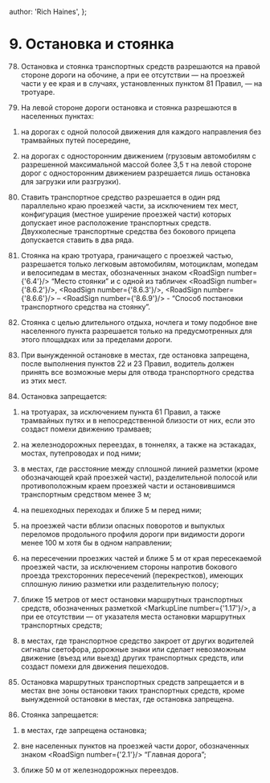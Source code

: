 
  author: 'Rich Haines',
};

# 9. Остановка и стоянка

78. Остановка и стоянка транспортных средств разрешаются на правой стороне дороги на обочине, а при ее отсутствии — на проезжей части у ее края и в случаях, установленных пунктом 81 Правил, — на тротуаре.

79. На левой стороне дороги остановка и стоянка разрешаются в населенных пунктах:

1)  на дорогах с одной полосой движения для каждого направления без трамвайных путей посередине,

2)  на дорогах с односторонним движением (грузовым автомобилям с разрешенной максимальной массой более 3,5 т на левой стороне дорог с односторонним движением разрешается лишь остановка для загрузки или разгрузки).

80. Ставить транспортное средство разрешается в один ряд параллельно краю проезжей части, за исключением тех мест, конфигурация (местное уширение проезжей части) которых допускает иное расположение транспортных средств. Двухколесные транспортные средства без бокового прицепа допускается ставить в два ряда.

81. Стоянка на краю тротуара, граничащего с проезжей частью, разрешается только легковым автомобилям, мотоциклам, мопедам и велосипедам в местах, обозначенных знаком <RoadSign number={'6.4'}/> “Место стоянки” и с одной из табличек <RoadSign number={'8.6.2'}/>, <RoadSign number={'8.6.3'}/>, <RoadSign number={'8.6.6'}/> – <RoadSign number={'8.6.9'}/> - “Способ постановки транспортного средства на стоянку”.

82. Стоянка с целью длительного отдыха, ночлега и тому подобное вне населенного пункта разрешается только на предусмотренных для этого площадках или за пределами дороги.

83. При вынужденной остановке в местах, где остановка запрещена, после выполнения пунктов 22 и 23 Правил, водитель должен принять все возможные меры для отвода транспортного средства из этих мест.

84. Остановка запрещается:

1) на тротуарах, за исключением пункта 61 Правил, а также трамвайных путях и в непосредственной близости от них, если это создаст помехи движению трамваев;

2) на железнодорожных переездах, в тоннелях, а также на эстакадах, мостах, путепроводах и под ними;

3) в местах, где расстояние между сплошной линией разметки (кроме обозначающей край проезжей части), разделительной полосой или противоположным краем проезжей части и остановившимся транспортным средством менее 3 м;

4) на пешеходных переходах и ближе 5 м перед ними;

5) на проезжей части вблизи опасных поворотов и выпуклых переломов продольного профиля дороги при видимости дороги менее 100 м хотя бы в одном направлении;

6) на пересечении проезжих частей и ближе 5 м от края пересекаемой проезжей части, за исключением стороны напротив бокового проезда трехсторонних пересечений (перекрестков), имеющих сплошную линию разметки или разделительную полосу;

7) ближе 15 метров от мест остановки маршрутных транспортных средств, обозначенных разметкой <MarkupLine number={'1.17'}/>, а при ее отсутствии — от указателя места остановки маршрутных транспортных средств;

8) в местах, где транспортное средство закроет от других водителей сигналы светофора, дорожные знаки или сделает невозможным движение (въезд или выезд) других транспортных средств, или создаст помехи для движения пешеходов.

85. Остановка маршрутных транспортных средств запрещается и в местах вне зоны остановки таких транспортных средств, кроме вынужденной остановки в местах, где остановка запрещена.

86. Стоянка запрещается:

1) в местах, где запрещена остановка;

2) вне населенных пунктов на проезжей части дорог, обозначенных знаком <RoadSign number={'2.1'}/> “Главная дорога”;

3) ближе 50 м от железнодорожных переездов.

